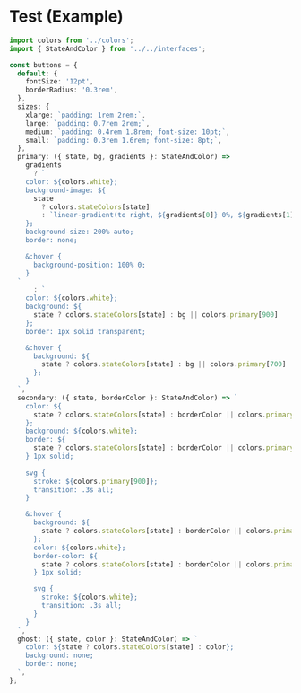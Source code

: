 # Test (Example)

```ts
import colors from '../colors';
import { StateAndColor } from '../../interfaces';

const buttons = {
  default: {
    fontSize: '12pt',
    borderRadius: '0.3rem',
  },
  sizes: {
    xlarge: `padding: 1rem 2rem;`,
    large: `padding: 0.7rem 2rem;`,
    medium: `padding: 0.4rem 1.8rem; font-size: 10pt;`,
    small: `padding: 0.3rem 1.6rem; font-size: 8pt;`,
  },
  primary: ({ state, bg, gradients }: StateAndColor) =>
    gradients
      ? `
    color: ${colors.white};
    background-image: ${
      state
        ? colors.stateColors[state]
        : `linear-gradient(to right, ${gradients[0]} 0%, ${gradients[1]} 50%, ${gradients[0]} 100%);`
    };
    background-size: 200% auto;
    border: none;

    &:hover {
      background-position: 100% 0;
    }
  `
      : `
    color: ${colors.white};
    background: ${
      state ? colors.stateColors[state] : bg || colors.primary[900]
    };
    border: 1px solid transparent;

    &:hover {
      background: ${
        state ? colors.stateColors[state] : bg || colors.primary[700]
      };
    }
  `,
  secondary: ({ state, borderColor }: StateAndColor) => `
    color: ${
      state ? colors.stateColors[state] : borderColor || colors.primary[900]
    };
    background: ${colors.white};
    border: ${
      state ? colors.stateColors[state] : borderColor || colors.primary[900]
    } 1px solid;
    
    svg {
      stroke: ${colors.primary[900]};
      transition: .3s all;
    }

    &:hover {
      background: ${
        state ? colors.stateColors[state] : borderColor || colors.primary[900]
      };
      color: ${colors.white};
      border-color: ${
        state ? colors.stateColors[state] : borderColor || colors.primary[900]
      } 1px solid;

      svg {
        stroke: ${colors.white};
        transition: .3s all;
      }
    }
  `,
  ghost: ({ state, color }: StateAndColor) => `
    color: ${state ? colors.stateColors[state] : color};
    background: none;
    border: none;
  `,
};
```
